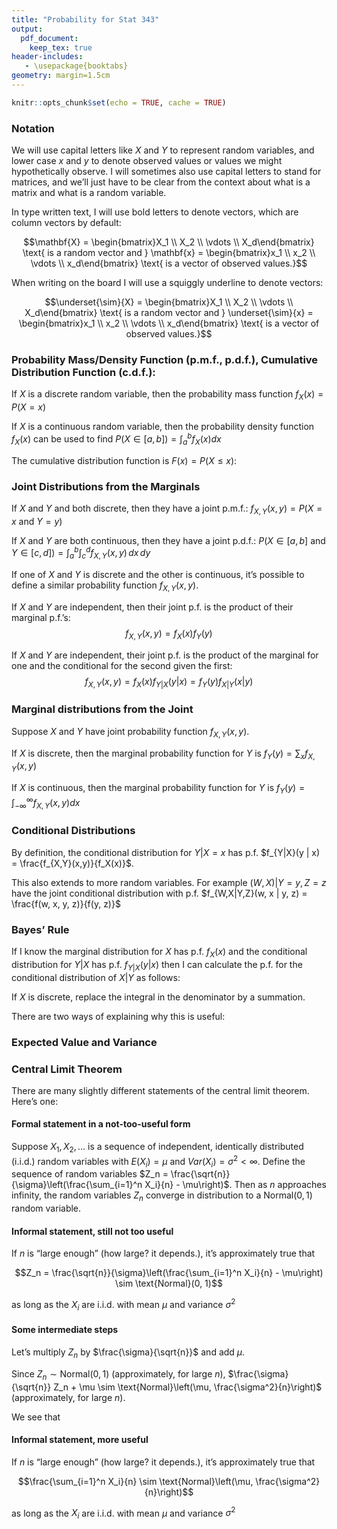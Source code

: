 ```yaml
---
title: "Probability for Stat 343"
output:
  pdf_document:
    keep_tex: true
header-includes:
   - \usepackage{booktabs}
geometry: margin=1.5cm
---
```


```r
knitr::opts_chunk$set(echo = TRUE, cache = TRUE)
```

### Notation

We will use capital letters like $X$ and $Y$ to represent random variables, and lower case $x$ and $y$ to denote observed values or values we might hypothetically observe.  I will sometimes also use capital letters to stand for matrices, and we'll just have to be clear from the context about what is a matrix and what is a random variable.

In type written text, I will use bold letters to denote vectors, which are column vectors by default:

$$\mathbf{X} = \begin{bmatrix}X_1 \\ X_2 \\ \vdots \\ X_d\end{bmatrix} \text{ is a random vector and } \mathbf{x} = \begin{bmatrix}x_1 \\ x_2 \\ \vdots \\ x_d\end{bmatrix} \text{ is a vector of observed values.}$$

When writing on the board I will use a squiggly underline to denote vectors:

$$\underset{\sim}{X} = \begin{bmatrix}X_1 \\ X_2 \\ \vdots \\ X_d\end{bmatrix} \text{ is a random vector and } \underset{\sim}{x} = \begin{bmatrix}x_1 \\ x_2 \\ \vdots \\ x_d\end{bmatrix} \text{ is a vector of observed values.}$$

### Probability Mass/Density Function (p.m.f., p.d.f.), Cumulative Distribution Function (c.d.f.):

If $X$ is a discrete random variable, then the probability mass function $f_X(x) = P(X = x)$

If $X$ is a continuous random variable, then the probability density function $f_X(x)$ can be used to find $P(X \in [a, b]) = \int_{a}^b f_X(x) dx$

The cumulative distribution function is $F(x) = P(X \leq x)$:
\begin{itemize}
\item If $X$ is discrete, $F(x) = \sum_{t = -\infty}^x f_X(t)$
\item If $X$ is continuous, $F(x) = \int_{-\infty}^x f_X(t) d t$
\end{itemize}

### Joint Distributions from the Marginals

If $X$ and $Y$ and both discrete, then they have a joint p.m.f.: $f_{X,Y}(x, y) = P(X =x \text{ and } Y = y)$

If $X$ and $Y$ are both continuous, then they have a joint p.d.f.: $P(X \in [a, b] \text{ and } Y \in [c, d]) = \int_{a}^b \int_{c}^d f_{X,Y}(x, y) \, dx \, dy$

If one of $X$ and $Y$ is discrete and the other is continuous, it's possible to define a similar probability function $f_{X,Y}(x, y)$.

If $X$ and $Y$ are independent, then their joint p.f. is the product of their marginal p.f.'s:
$$f_{X,Y}(x,y) = f_X(x) f_Y(y)$$

If $X$ and $Y$ are \textbf{not} independent, their joint p.f. is the product of the marginal for one and the conditional for the second given the first: $$f_{X,Y}(x,y) = f_X(x) f_{Y|X}(y | x) = f_Y(y) f_{X|Y}(x | y)$$

### Marginal distributions from the Joint

Suppose $X$ and $Y$ have joint probability function $f_{X,Y}(x, y)$.

If $X$ is discrete, then the marginal probability function for $Y$ is $f_Y(y) = \sum_x f_{X,Y}(x, y)$

If $X$ is continuous, then the marginal probability function for $Y$ is $f_Y(y) = \int_{-\infty}^{\infty} f_{X,Y}(x, y) dx$

### Conditional Distributions

By definition, the conditional distribution for $Y | X = x$ has p.f. $f_{Y|X}(y | x) = \frac{f_{X,Y}(x,y)}{f_X(x)}$.

This also extends to more random variables.  For example $(W, X) | Y = y, Z = z$ have the joint conditional distribution with p.f. $f_{W,X|Y,Z}(w, x | y, z) = \frac{f(w, x, y, z)}{f(y, z)}$


### Bayes' Rule

If I know the marginal distribution for $X$ has p.f. $f_X(x)$ and the conditional distribution for $Y|X$ has p.f. $f_{Y|X}(y|x)$ then I can calculate the p.f. for the conditional distribution of $X | Y$ as follows:

\begin{align*}
f_{X|Y}(x | y) &= \frac{f_{X,Y}(x,y)}{f_Y(y)} \\
 &= \frac{f_{X,Y}(x, y)}{\int f_{X,Y}(x, y) dx} \\
 &= \frac{f_X(x)f_{Y|X}(y|x)}{\int f_X(x) f_{Y|X}(y|x) dx}
\end{align*}

If $X$ is discrete, replace the integral in the denominator by a summation.

There are two ways of explaining why this is useful:

\begin{enumerate}
\item It lets us reverse the order of conditioning from $Y|X$ (what we know to start with) to $X|Y$.
\item It lets us update our knowledge about the distribution of $X$ having observed a value of $Y = y$.
\end{enumerate}

### Expected Value and Variance

\begin{align*}
E(X) &= \int x f_X(x) dx \\
&\, \\
Var(X) &= \int (x - E(X))^2 f_X(x) dx \\
 &= \int (x^2 - 2xE(X) + E(X)^2) f_X(x) dx \\
 &= \int x^2f_X(x) dx - 2E(X) \int x dx + E(X)^2 \int f_X(x) dx \\
 &= E(X^2) - E(X)^2 \\
&\, \\
E(aX + b) &= a E(X) + b \\
&\, \\
Var(aX + b) &= a^2 Var(X)
\end{align*}

\newpage

### Central Limit Theorem

There are many slightly different statements of the central limit theorem.  Here's one:

#### Formal statement in a not-too-useful form

Suppose $X_1, X_2, \ldots$ is a sequence of independent, identically distributed (i.i.d.) random variables with $E(X_i) = \mu$ and $Var(X_i) = \sigma^2 < \infty$.  Define the sequence of random variables $Z_n = \frac{\sqrt{n}}{\sigma}\left(\frac{\sum_{i=1}^n X_i}{n} - \mu\right)$.  Then as $n$ approaches infinity, the random variables $Z_n$ converge in distribution to a $\text{Normal}(0,1)$ random variable.

#### Informal statement, still not too useful

If $n$ is "large enough" (how large?  it depends.), it's approximately true that

$$Z_n = \frac{\sqrt{n}}{\sigma}\left(\frac{\sum_{i=1}^n X_i}{n} - \mu\right) \sim \text{Normal}(0, 1)$$

as long as the $X_i$ are i.i.d. with mean $\mu$ and variance $\sigma^2$

#### Some intermediate steps

Let's multiply $Z_n$ by $\frac{\sigma}{\sqrt{n}}$ and add $\mu$.

Since $Z_n \sim \text{Normal}(0, 1)$ (approximately, for large $n$), $\frac{\sigma}{\sqrt{n}} Z_n + \mu \sim \text{Normal}\left(\mu, \frac{\sigma^2}{n}\right)$ (approximately, for large $n$).

We see that 

\begin{align*}
\frac{\sigma}{\sqrt{n}} Z_n + \mu &= \frac{\sigma}{\sqrt{n}} \frac{\sqrt{n}}{\sigma}\left(\frac{\sum_{i=1}^n X_i}{n} - \mu\right) + \mu \\
 &= \frac{\sum_{i=1}^n X_i}{n} - \mu + \mu \\
 &= \frac{\sum_{i=1}^n X_i}{n}
\end{align*}


#### Informal statement, more useful

If $n$ is "large enough" (how large?  it depends.), it's approximately true that

$$\frac{\sum_{i=1}^n X_i}{n} \sim \text{Normal}\left(\mu, \frac{\sigma^2}{n}\right)$$

as long as the $X_i$ are i.i.d. with mean $\mu$ and variance $\sigma^2$

